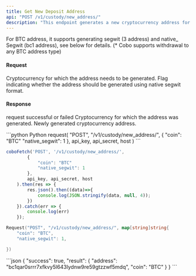 ```yaml
---
title: Get New Deposit Address
api: "POST /v1/custody/new_address/"
description: "This endpoint generates a new cryptocurrency address for a given coin and returns it in a JSON response. The endpoint requires authentication and takes in two parameters: 'coin' and 'native_segwit'. The 'coin' parameter specifies the cryptocurrency for which the address needs to be generated, and the 'native_segwit' parameter is a boolean flag indicating whether the address should be generated using native segwit format. The endpoint checks for permission and address count limits before generating the new address."
---
```


<Note>For BTC address, it supports generating segwit (3 address) and native_ Segwit (bc1 address), see below for details. (*
Cobo supports withdrawal to any BTC address type)</Note>


#### Request
<ParamField body="coin" type="String" required>Cryptocurrency for which the address needs to be generated.</ParamField>
<ParamField body="native_segwit" type="Bool">Flag indicating whether the address should be generated using native segwit format.</ParamField>


#### Response
<ResponseField name="success" type="bool">request successful or failed</ResponseField>
   <ResponseField name="result" type="object">
   <Expandable title="object">
        <ResponseField name="coin" type="String">Cryptocurrency for which the address was generated.</ResponseField>
        <ResponseField name="address" type="String">Newly generated cryptocurrency address.</ResponseField>
    </Expandable>
</ResponseField>

<RequestExample>
```python Python
request(
  "POST",
  "/v1/custody/new_address/",
  {
    "coin": "BTC"
            "native_segwit": 1
},
api_key, api_secret, host
)
```

```javascript JavaScript
coboFetch('POST', '/v1/custody/new_address/',
        {
            "coin": "BTC"
            "native_segwit": 1
        },
        api_key, api_secret, host
    ).then(res => {
        res.json().then((data)=>{
            console.log(JSON.stringify(data, null, 4));
        })
    }).catch(err => {
        console.log(err)
    });
```

```go Go
Request("POST", "/v1/custody/new_address/", map[string]string{
    "coin": "BTC",
    "native_segwit": 1,

})
```
</RequestExample>


<ResponseExample>
    ```json
    {
        "success": true,
        "result": {
            "address": "bc1qar0srrr7xfkvy5l643lydnw9re59gtzzwf5mdq",
            "coin": "BTC"
        }
    }
    ```
</ResponseExample>